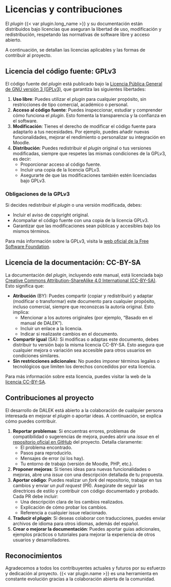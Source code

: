 # Licencias y contribuciones

El _plugin_ {{< var plugin.long_name >}} y su documentación están
distribuidos bajo licencias que aseguran la libertad de uso,
modificación y redistribución, respetando las normativas de software
libre y acceso abierto.

A continuación, se detallan las licencias aplicables y las formas de
contribuir al proyecto.

## Licencia del código fuente: GPLv3

El código fuente del _plugin_ está publicado bajo la [Licencia Pública
General de GNU versión 3 (GPLv3)](https://www.gnu.org/licenses/gpl-3.0.html), 
que garantiza las siguientes libertades:

1. **Uso libre**: Puedes utilizar el _plugin_ para cualquier propósito,
   sin restricciones de tipo comercial, académico o personal.
2. **Acceso al código fuente**: Puedes inspeccionar, estudiar y
   comprender cómo funciona el _plugin_. Esto fomenta la transparencia y
   la confianza en el software.
3. **Modificación**: Tienes el derecho de modificar el código fuente
   para adaptarlo a tus necesidades. Por ejemplo, puedes añadir nuevas
   funcionalidades, mejorar el rendimiento o personalizar su integración
   en Moodle.
4. **Distribución**: Puedes redistribuir el _plugin_ original o tus
   versiones modificadas, siempre que respetes las mismas condiciones de
   la GPLv3, es decir:
   - Proporcionar acceso al código fuente.
   - Incluir una copia de la licencia GPLv3.
   - Asegurarte de que las modificaciones también estén licenciadas bajo GPLv3.

### Obligaciones de la GPLv3

Si decides redistribuir el _plugin_ o una versión modificada, debes:

- Incluir el aviso de copyright original.
- Acompañar el código fuente con una copia de la licencia GPLv3.
- Garantizar que las modificaciones sean públicas y accesibles bajo los
  mismos términos.

Para más información sobre la GPLv3, visita la [web oficial de la
Free Software Foundation](https://www.gnu.org/licenses/gpl-3.0.html).

## Licencia de la documentación: CC-BY-SA

La documentación del _plugin_, incluyendo este manual, está licenciada
bajo [Creative Commons Attribution-ShareAlike 4.0 International
(CC-BY-SA)](https://creativecommons.org/licenses/by-sa/4.0/). 
Esto significa que:

- **Atribución** (BY): Puedes compartir (copiar y redistribuir) y
  adaptar (modificar o transformar) este documento para cualquier
  propósito, incluso comercial, siempre que reconozcas la autoría
  original. Esto implica:
  - Mencionar a los autores originales (por ejemplo, "Basado en el
    manual de DALEK").
  - Incluir un enlace a la licencia.
  - Indicar si realizaste cambios en el documento.
- **Compartir igual** (SA): Si modificas o adaptas este documento, debes
  distribuir tu versión bajo la misma licencia CC-BY-SA. Esto asegura
  que cualquier mejora o variación sea accesible para otros usuarios en
  condiciones similares.
- **Sin restricciones adicionales**: No puedes imponer términos legales
  o tecnológicos que limiten los derechos concedidos por esta licencia.

Para más información sobre esta licencia, puedes visitar la web de la
[licencia CC-BY-SA](https://creativecommons.org/licenses/by-sa/4.0/).

## Contribuciones al proyecto

El desarrollo de DALEK está abierto a la colaboración de cualquier
persona interesada en mejorar el _plugin_ o aportar ideas. A continuación,
se explica cómo puedes contribuir.

1. **Reportar problemas**: Si encuentras errores, problemas de
   compatibilidad o sugerencias de mejora, puedes abrir una _issue_ en el
   [repositorio oficial en GitHub]({{ var repository.base }}) del
   proyecto. Detalla claramente:
   - El problema encontrado.
   - Pasos para reproducirlo.
   - Mensajes de error (si los hay).
   - Tu entorno de trabajo (versión de Moodle, PHP, etc.).
2. **Proponer mejoras**: Si tienes ideas para nuevas funcionalidades o
   mejoras, abre una _issue_ con una descripción detallada de tu
   propuesta.
3. **Aportar código**: Puedes realizar un _fork_ del repositorio,
   trabajar en tus cambios y enviar un _pull request_ (PR). Asegúrate de
   seguir las directrices de estilo y contribuir con código documentado
   y probado. Cada PR debe incluir:
   - Una descripción clara de los cambios realizados.
   - Explicación de cómo probar los cambios.
   - Referencia a cualquier issue relacionado.
4. **Traducir el _plugin_**: Si deseas colaborar con traducciones,
   puedes enviar archivos de idioma para otros idiomas, además del
   español.
5. **Crear o mejorar la documentación**: Puedes aportar guías
   adicionales, ejemplos prácticos o tutoriales para mejorar la
   experiencia de otros usuarios y desarrolladores.

## Reconocimientos

Agradecemos a todos los contribuyentes actuales y futuros por su
esfuerzo y dedicación al proyecto. {{< var plugin.name >}} es una
herramienta en constante evolución gracias a la colaboración abierta de
la comunidad.